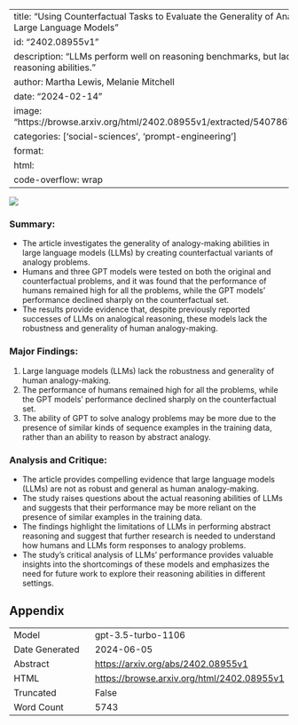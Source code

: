 
---
title: "Using Counterfactual Tasks to Evaluate the Generality of Analogical Reasoning in Large Language Models"
id: "2402.08955v1"
description: "LLMs perform well on reasoning benchmarks, but lack humanlike abstract reasoning abilities."
author: Martha Lewis, Melanie Mitchell
date: "2024-02-14"
image: "https://browse.arxiv.org/html/2402.08955v1/extracted/5407867/images/Letters.png"
categories: ['social-sciences', 'prompt-engineering']
format:
  html:
    code-overflow: wrap
---

![](https://browse.arxiv.org/html/2402.08955v1/extracted/5407867/images/Letters.png)

### **Summary:**
- The article investigates the generality of analogy-making abilities in large language models (LLMs) by creating counterfactual variants of analogy problems.
- Humans and three GPT models were tested on both the original and counterfactual problems, and it was found that the performance of humans remained high for all the problems, while the GPT models' performance declined sharply on the counterfactual set.
- The results provide evidence that, despite previously reported successes of LLMs on analogical reasoning, these models lack the robustness and generality of human analogy-making.

### **Major Findings:**
1. Large language models (LLMs) lack the robustness and generality of human analogy-making.
2. The performance of humans remained high for all the problems, while the GPT models' performance declined sharply on the counterfactual set.
3. The ability of GPT to solve analogy problems may be more due to the presence of similar kinds of sequence examples in the training data, rather than an ability to reason by abstract analogy.

### **Analysis and Critique:**
- The article provides compelling evidence that large language models (LLMs) are not as robust and general as human analogy-making.
- The study raises questions about the actual reasoning abilities of LLMs and suggests that their performance may be more reliant on the presence of similar examples in the training data.
- The findings highlight the limitations of LLMs in performing abstract reasoning and suggest that further research is needed to understand how humans and LLMs form responses to analogy problems.
- The study's critical analysis of LLMs' performance provides valuable insights into the shortcomings of these models and emphasizes the need for future work to explore their reasoning abilities in different settings.

## Appendix

|          |          |
|----------|----------|
| Model     | gpt-3.5-turbo-1106       |
| Date Generated     | 2024-06-05       |
| Abstract | [https://arxiv.org/abs/2402.08955v1](https://arxiv.org/abs/2402.08955v1)        |
| HTML     | [https://browse.arxiv.org/html/2402.08955v1](https://browse.arxiv.org/html/2402.08955v1)       |
| Truncated       | False       |
| Word Count       | 5743       |